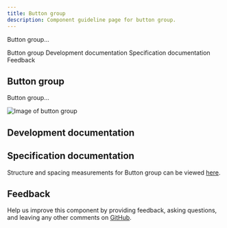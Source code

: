 ```yaml
---
title: Button group
description: Component guideline page for button group.
---
```



<PageDescription>

Button group...

</PageDescription>

<AnchorLinks>

<AnchorLink>Button group</AnchorLink>
<AnchorLink>Development documentation</AnchorLink>
<AnchorLink>Specification documentation</AnchorLink>
<AnchorLink>Feedback</AnchorLink>

</AnchorLinks>

## Button group
Button group...

![Image of button group](../../images/component/buttongroup/)


## Development documentation

<ComponentStatus name="Button Group" type="ui" />

## Specification documentation

Structure and spacing measurements for Button group can be viewed [here]().

## Feedback

Help us improve this component by providing feedback, asking questions, and leaving any other comments on [GitHub]().
